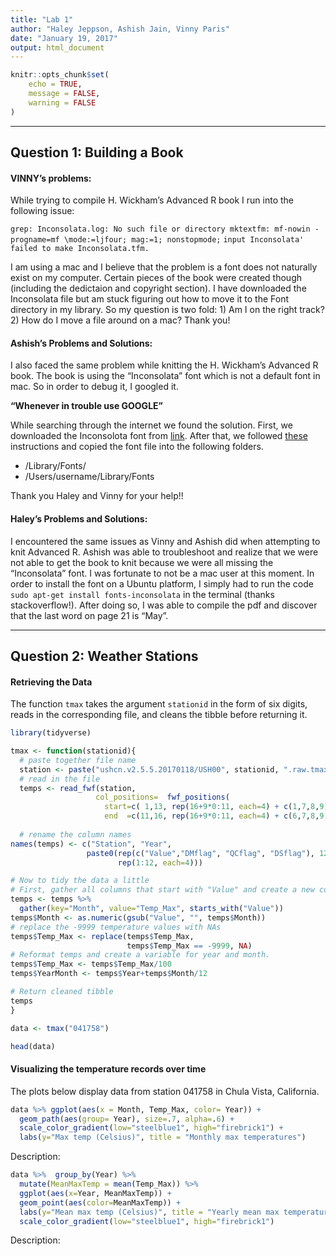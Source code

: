 ```yaml
---
title: "Lab 1"
author: "Haley Jeppson, Ashish Jain, Vinny Paris"
date: "January 19, 2017"
output: html_document
---
```


```r
knitr::opts_chunk$set(
	echo = TRUE,
	message = FALSE,
	warning = FALSE
)
```


***


## Question 1: Building a Book


#### VINNY's problems:

While trying to compile H. Wickham's Advanced R book I run into the following issue:

`grep: Inconsolata.log: No such file or directory
mktextfm: mf-nowin -progname=mf \mode:=ljfour; mag:=1; nonstopmode;  `
`input Inconsolata' failed to make Inconsolata.tfm.`

I am using a mac and I believe that the problem is a font does not naturally exist on my computer. Certain pieces of the book were created though (including the dedictaion and copyright section). I have downloaded the Inconsolata file but am stuck figuring out how to move it to the Font directory in my library. So my question is two fold: 1) Am I on the right track? 2) How do I move a file around on a mac? Thank you!


#### Ashish's Problems and Solutions:

I also faced the same problem while knitting the H. Wickham's Advanced R book. The book is using the "Inconsolata" font which is not a default font in mac. So in order to debug it, I googled it.

**"Whenever in trouble use GOOGLE"**

While searching through the internet we found the solution. First, we downloaded the Inconsolota font from [link](https://cooltext.com/Download-Font-Inconsolata). After that, we followed [these](http://superuser.com/questions/56787/how-to-install-and-find-fonts-for-mac-os-x) instructions and copied the font file into the following folders.

* /Library/Fonts/
* /Users/username/Library/Fonts

Thank you Haley and Vinny for your help!!

#### Haley's Problems and Solutions:

I encountered the same issues as Vinny and Ashish did when attempting to knit Advanced R. Ashish was able to troubleshoot and realize that we were not able to get the book to knit because we were all missing the "Inconsolata" font. I was fortunate to not be a mac user at this moment. In order to install the font on a Ubuntu platform, I simply had to run the code `sudo apt-get install fonts-inconsolata` in the terminal (thanks stackoverflow!). After doing so, I was able to compile the pdf and discover that the last word on page 21 is "May".


***


## Question 2: Weather Stations

#### Retrieving the Data

The function `tmax` takes the argument `stationid` in the form of six digits, reads in the corresponding file, and cleans the tibble before returning it.


```r
library(tidyverse)

tmax <- function(stationid){
  # paste together file name
  station <- paste("ushcn.v2.5.5.20170118/USH00", stationid, ".raw.tmax", sep="")
  # read in the file
  temps <- read_fwf(station, 
                   col_positions=  fwf_positions(
                     start=c( 1,13, rep(16+9*0:11, each=4) + c(1,7,8,9)), 
                     end  =c(11,16, rep(16+9*0:11, each=4) + c(6,7,8,9))))
  
  # rename the column names
names(temps) <- c("Station", "Year", 
                 paste0(rep(c("Value","DMflag", "QCflag", "DSflag"), 12), 
                        rep(1:12, each=4)))

# Now to tidy the data a little
# First, gather all columns that start with "Value" and create a new column for Month based on number that follows "value"
temps <- temps %>% 
  gather(key="Month", value="Temp_Max", starts_with("Value"))
temps$Month <- as.numeric(gsub("Value", "", temps$Month))
# replace the -9999 temperature values with NAs
temps$Temp_Max <- replace(temps$Temp_Max, 
                          temps$Temp_Max == -9999, NA)
# Reformat temps and create a variable for year and month.
temps$Temp_Max <- temps$Temp_Max/100
temps$YearMonth <- temps$Year+temps$Month/12

# Return cleaned tibble
temps
}

data <- tmax("041758")

head(data)

```



#### Visualizing the temperature records over time

The plots below display data from station 041758 in Chula Vista, California.

```r

data %>% ggplot(aes(x = Month, Temp_Max, color= Year)) + 
  geom_path(aes(group= Year), size=.7, alpha=.6) +
  scale_color_gradient(low="steelblue1", high="firebrick1") +
  labs(y="Max temp (Celsius)", title = "Monthly max temperatures") 
```



Description:

```r
data %>%  group_by(Year) %>%
  mutate(MeanMaxTemp = mean(Temp_Max)) %>%
  ggplot(aes(x=Year, MeanMaxTemp)) + 
  geom_point(aes(color=MeanMaxTemp)) +
  labs(y="Mean max temp (Celsius)", title = "Yearly mean max temperatures") +
  scale_color_gradient(low="steelblue1", high="firebrick1")

```


Description:


